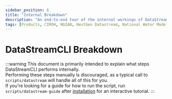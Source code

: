 ```yaml
---
sidebar_position: 6
title: "Internal Breakdown"
description: "An end-to-end tour of the internal workings of DataStreamCLI."
tags: [Products, CIROH, NGIAB, NextGen Datastream, National Water Model]
---
```


# DataStreamCLI Breakdown

:::warning
This document is primarily intended to explain what steps DataStreamCLI performs internally.  
Performing these steps manually is discouraged, as a typical call to `scripts/datastream` will handle all of this for you.  
If you're looking for a guide for how to run the script, run `scripts/datastream-guide` after [installation](/docs/products/research-datastream/cli/install) for an interactive tutorial.
:::


<GitHubReadme username="CIROH-UA" repo="ngen-datastream" subfolder="docs" readmeFileName="BREAKDOWN.md" trimTitle="false"/>